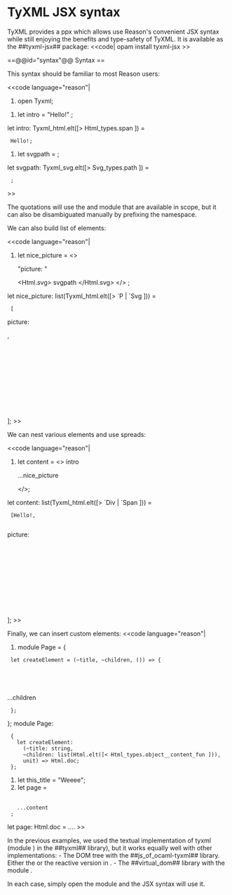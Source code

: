 = TyXML JSX syntax =

TyXML provides a ppx which allows use Reason's convenient JSX syntax
while still enjoying the benefits and type-safety of TyXML.
It is available as the ##tyxml-jsx## package:
<<code|
opam install tyxml-jsx
>>

==@@id="syntax"@@ Syntax ==

This syntax should be familiar to most Reason users:

<<code language="reason"|
# open Tyxml;

# let intro = <span id="hello"> "Hello!" </span>;
let intro: Tyxml_html.elt([> Html_types.span ]) =
  <span id="hello">Hello!</span>;

# let svgpath = <path d="M 0 1 L 1 0" />;
let svgpath: Tyxml_svg.elt([> Svg_types.path ]) =
  <path d="M 0 1 L 1 0"></path>;
>>

The quotations will use the {{{Html}}} and {{{Svg}}} module that are available in scope, but it can also be disambiguated manually by prefixing the namespace.

We can also build list of elements:

<<code language="reason"|
# let nice_picture = <> <p>"picture: "</p> <Html.svg> svgpath </Html.svg> </> ;
let nice_picture: list(Tyxml_html.elt([> `P | `Svg ])) =
  [<p>picture: </p>,
   <svg><path d="M 0 1 L 1 0"></path></svg>];
>>

We can nest various elements and use spreads:

<<code language="reason"|
# let content = <> intro <div class_="content"> ...nice_picture </div> </>;
let content: list(Tyxml_html.elt([> `Div | `Span ])) =
  [<span id="hello">Hello!</span>,
   <div class="content"><p>picture: </p><svg><path d="M 0 1 L 1 0"></path></svg></div>];
>>

Finally, we can insert custom elements:
<<code language="reason"|
# module Page = {
  let createElement = (~title, ~children, ()) => {
    <html>
      <head>
        <title> {Html.txt(title)} </title>
        <link rel="stylesheet" href="home.css" />
      </head>
      <body> ...children </body>
    </html>
  };
};
module Page:
  {
    let createElement:
      (~title: string,
      ~children: list(Html.elt([< Html_types.object__content_fun ])),
      unit) => Html.doc;
  };

# let this_title = "Weeee";
# let page = 
  <Page title=this_title>
    ...content
  </Page>;
let page: Html.doc = ....
>>

In the previous examples, we used the textual implementation of tyxml (module {{{Tyxml}}}) in the ##tyxml## library), but it works equally well
with other implementations:
- The DOM tree with the ##js_of_ocaml-tyxml## library. Either the {{{Js_of_ocaml_tyxml.Tyxml_js}}} or the reactive 
version in {{{Js_of_ocaml_tyxml.Tyxml_js.R}}}.
- The ##virtual_dom## library with the module {{{Virtual_dom.Tyxml}}}.

In each case, simply open the module and the JSX syntax will use it.